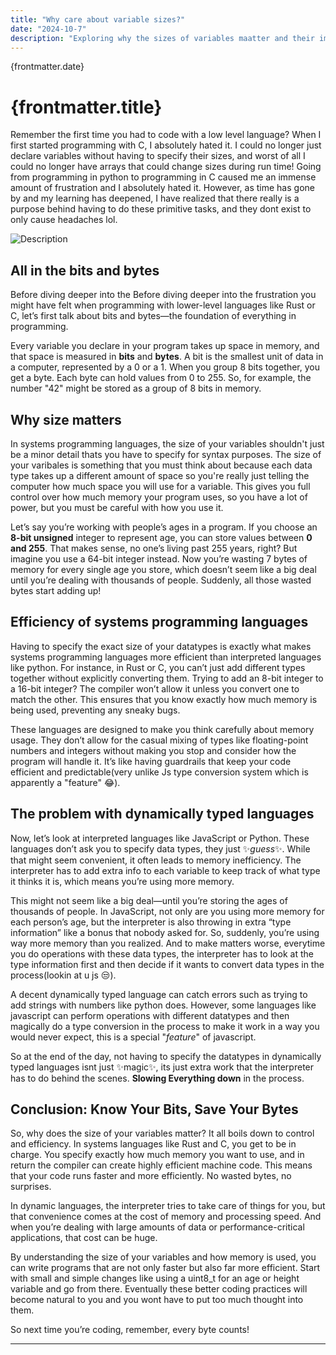 ```yaml
---
title: "Why care about variable sizes?"
date: "2024-10-7"
description: "Exploring why the sizes of variables maatter and their impact."
---
```



{frontmatter.date}

# {frontmatter.title}

Remember the first time you had to code with a low level language? When I first started programming with C, I absolutely hated it. I could no longer just declare variables without having to specify their sizes, and worst of all I could no longer have arrays that could change sizes during run time! Going from programming in python to programming in C caused me an immense amount of frustration and I absolutely hated it. However, as time has gone by and my learning has deepened, I have realized that there really is a purpose behind having to do these primitive tasks, and they dont exist to only cause headaches lol.

<div style={{ display: "flex", justifyContent: "center" }}>
  <img src="/bugs.png" alt="Description" style={{ width: "350px" }} />
</div>

## All in the bits and bytes

Before diving deeper into the Before diving deeper into the frustration you might have felt when programming with lower-level languages like Rust or C, let’s first talk about bits and bytes—the foundation of everything in programming.

Every variable you declare in your program takes up space in memory, and that space is measured in **bits** and **bytes**. A bit is the smallest unit of data in a computer, represented by a 0 or a 1. When you group 8 bits together, you get a byte. Each byte can hold values from 0 to 255. So, for example, the number "42" might be stored as a group of 8 bits in memory.

## Why size matters

In systems programming languages, the size of your variables shouldn't just be a minor detail thats you have to specify for syntax purposes. The size of your varibales is something that you must think about because each data type takes up a different amount of space so you're really just telling the computer how much space you will use for a variable. This gives you full control over how much memory your program uses, so you have a lot of power, but you must be careful with how you use it.

Let’s say you’re working with people’s ages in a program. If you choose an **8-bit unsigned** integer to represent age, you can store values between **0 and 255**. That makes sense, no one’s living past 255 years, right? But imagine you use a 64-bit integer instead. Now you’re wasting 7 bytes of memory for every single age you store, which doesn’t seem like a big deal until you’re dealing with thousands of people. Suddenly, all those wasted bytes start adding up!

## Efficiency of systems programming languages

Having to specify the exact size of your datatypes is exactly what makes systems programming languages more efficient than interpreted languages like python. For instance, in Rust or C, you can’t just add different types together without explicitly converting them. Trying to add an 8-bit integer to a 16-bit integer? The compiler won’t allow it unless you convert one to match the other. This ensures that you know exactly how much memory is being used, preventing any sneaky bugs.

These languages are designed to make you think carefully about memory usage. They don’t allow for the casual mixing of types like floating-point numbers and integers without making you stop and consider how the program will handle it. It’s like having guardrails that keep your code efficient and predictable(very unlike Js type conversion system which is apparently a "feature" 😂).

## The problem with dynamically typed languages

Now, let’s look at interpreted languages like JavaScript or Python. These languages don’t ask you to specify data types, they just ✨*guess*✨. While that might seem convenient, it often leads to memory inefficiency. The interpreter has to add extra info to each variable to keep track of what type it thinks it is, which means you’re using more memory.

This might not seem like a big deal—until you’re storing the ages of thousands of people. In JavaScript, not only are you using more memory for each person’s age, but the interpreter is also throwing in extra “type information” like a bonus that nobody asked for. So, suddenly, you’re using way more memory than you realized. And to make matters worse, everytime you do operations with these data types, the interpreter has to look at the type information first and then decide if it wants to convert data types in the process(lookin at u js 😒).

A decent dynamically typed language can catch errors such as trying to add strings with numbers like python does. However, some languages like javascript can perform operations with different datatypes and then magically do a type conversion in the process to make it work in a way you would never expect, this is a special "_feature_" of javascript.

So at the end of the day, not having to specify the datatypes in dynamically typed languages isnt just ✨magic✨, its just extra work that the interpreter has to do behind the scenes. **Slowing Everything down** in the process.

## Conclusion: Know Your Bits, Save Your Bytes

So, why does the size of your variables matter? It all boils down to control and efficiency. In systems languages like Rust and C, you get to be in charge. You specify exactly how much memory you want to use, and in return the compiler can create highly efficient machine code. This means that your code runs faster and more efficiently. No wasted bytes, no surprises.

In dynamic languages, the interpreter tries to take care of things for you, but that convenience comes at the cost of memory and processing speed. And when you’re dealing with large amounts of data or performance-critical applications, that cost can be huge.

By understanding the size of your variables and how memory is used, you can write programs that are not only faster but also far more efficient. Start with small and simple changes like using a uint8_t for an age or height variable and go from there. Eventually these better coding practices will become natural to you and you wont have to put too much thought into them.

So next time you’re coding, remember, every byte counts!<hr />
